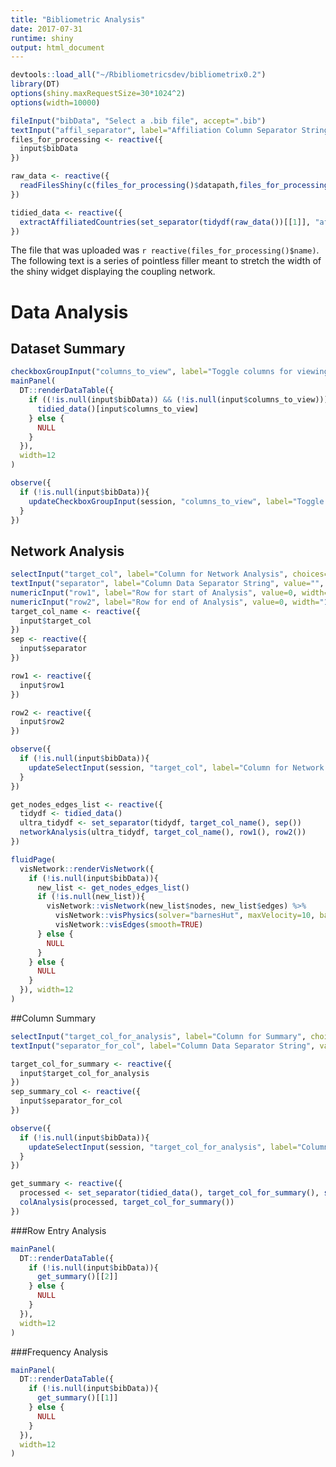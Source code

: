 ```yaml
---
title: "Bibliometric Analysis"
date: 2017-07-31
runtime: shiny
output: html_document
---
```

<style>
body {
  position: absolute;
  left: 20px;
}
</style>

``` r
devtools::load_all("~/Rbibliometricsdev/bibliometrix0.2")
library(DT)
options(shiny.maxRequestSize=30*1024^2)
options(width=10000)
```

```r
fileInput("bibData", "Select a .bib file", accept=".bib")
textInput("affil_separator", label="Affiliation Column Separator String", value="", width="100%")
files_for_processing <- reactive({
  input$bibData
})

raw_data <- reactive({
  readFilesShiny(c(files_for_processing()$datapath,files_for_processing()$name)) %>% convert2dfShiny()
})

tidied_data <- reactive({
  extractAffiliatedCountries(set_separator(tidydf(raw_data())[[1]], "affiliation", input$affil_separator))
})
```

The file that was uploaded was `r reactive(files_for_processing()$name)`. The following text is a series of pointless filler meant to stretch the width of the shiny widget displaying the coupling network.

# Data Analysis {.tabset} 
## Dataset Summary

```r
checkboxGroupInput("columns_to_view", label="Toggle columns for viewing", choices=NULL, inline=TRUE, width="100%")
mainPanel(
  DT::renderDataTable({
    if ((!is.null(input$bibData)) && (!is.null(input$columns_to_view))){
      tidied_data()[input$columns_to_view]
    } else {
      NULL
    }
  }),
  width=12
)

observe({
  if (!is.null(input$bibData)){
    updateCheckboxGroupInput(session, "columns_to_view", label="Toggle columns for viewing", choices=colnames(tidied_data()), inline=TRUE)
  }
})
```

## Network Analysis
```r
selectInput("target_col", label="Column for Network Analysis", choices=NULL, multiple=FALSE, width="100%")
textInput("separator", label="Column Data Separator String", value="", width="100%")
numericInput("row1", label="Row for start of Analysis", value=0, width="100%")
numericInput("row2", label="Row for end of Analysis", value=0, width="100%")
target_col_name <- reactive({
  input$target_col
})
sep <- reactive({
  input$separator
})

row1 <- reactive({
  input$row1
})

row2 <- reactive({
  input$row2
})

observe({
  if (!is.null(input$bibData)){
    updateSelectInput(session, "target_col", label="Column for Network Analysis", choices=colnames(tidied_data()))
  }
})
```

```r
get_nodes_edges_list <- reactive({
  tidydf <- tidied_data()
  ultra_tidydf <- set_separator(tidydf, target_col_name(), sep())
  networkAnalysis(ultra_tidydf, target_col_name(), row1(), row2()) 
})

fluidPage(
  visNetwork::renderVisNetwork({
    if (!is.null(input$bibData)){
      new_list <- get_nodes_edges_list()
      if (!is.null(new_list)){
        visNetwork::visNetwork(new_list$nodes, new_list$edges) %>%
          visNetwork::visPhysics(solver="barnesHut", maxVelocity=10, barnesHut=list(damping=1, avoidOverlap=1, springLength=500)) %>%
          visNetwork::visEdges(smooth=TRUE)
      } else {
        NULL
      }
    } else {
      NULL
    }
  }), width=12
)
```

##Column Summary
```r
selectInput("target_col_for_analysis", label="Column for Summary", choices=NULL, multiple=FALSE, width="100%")
textInput("separator_for_col", label="Column Data Separator String", value="", width="100%")

target_col_for_summary <- reactive({
  input$target_col_for_analysis
})
sep_summary_col <- reactive({
  input$separator_for_col
})

observe({
  if (!is.null(input$bibData)){
    updateSelectInput(session, "target_col_for_analysis", label="Column for Summary", choices=colnames(tidied_data()))
  }
})

get_summary <- reactive({
  processed <- set_separator(tidied_data(), target_col_for_summary(), sep_summary_col())
  colAnalysis(processed, target_col_for_summary())
})
```

###Row Entry Analysis

```r
mainPanel(
  DT::renderDataTable({
    if (!is.null(input$bibData)){
      get_summary()[[2]]
    } else {
      NULL
    }
  }),
  width=12
)
```

###Frequency Analysis

```r
mainPanel(
  DT::renderDataTable({
    if (!is.null(input$bibData)){
      get_summary()[[1]]
    } else {
      NULL
    }
  }),
  width=12
)
```